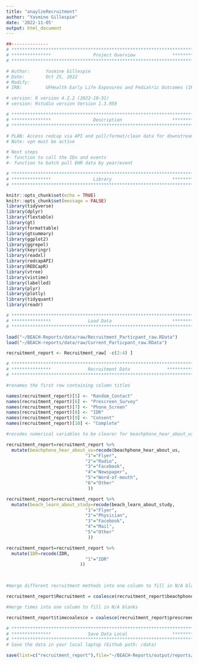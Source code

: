 ```yaml
---
title: "anaylzeRecruitment"
author: "Yasmine Gillespie"
date: '2022-11-05'
output: html_document
---
```


```r
##-------------- 
# **************************************************************************** #
# ***************                Project Overview              *************** #
# **************************************************************************** #

# Author:      Yasmine Gillespie
# Date:        Oct 25, 2022 
# Modify:      
# IRB:         UFHealth Early Life Exposures and Pediatric Outcomes (IRB201601899) 

# version: R version 4.2.2 (2022-10-31)
# version: Rstudio version Version 1.3.959 

# **************************************************************************** #
# ***************                Description                   *************** #
# **************************************************************************** #

# PLAN: Access redcap via API and pull/format/clean data for downstream analysis.
# Note: vpn must be active

# Next steps
#- function to call the IDs and events
#- function to batch pull EHR data by year/event 


```

```r

# **************************************************************************** #
# ***************                Library                       *************** #
# **************************************************************************** #

knitr::opts_chunk$set(echo = TRUE)
knitr::opts_chunk$set(message = FALSE)
library(tidyverse)
library(dplyr)
library(flextable)
library(gt)
library(formattable)
library(gtsummary)
library(ggplot2)
library(ggrepel)
library(keyringr)
library(readxl)
library(redcapAPI)
library(REDCapR)
library(vtree)
library(vistime)
library(labelled)
library(plyr)
library(plotly)
library(tidyquant)
library(readr)
```

```r

# **************************************************************************** #
# ***************              Load Data                       *************** #
# ****************************************************************************#

load("~/BEACH-Reports/data/raw/Recruitment_Particpant_raw.RData")
load("~/BEACH-reports/data/raw/Current_Particpant_raw.RData")

```

```r
recruitment_report <- Recruitment_raw[ -c(2:4) ]
```

```r

# **************************************************************************** #
# ***************              Recruitment Data              *************** #
# **************************************************************************** #

#renames the first row containing column titles

names(recruitment_report)[5] <- "Random_Contact"
names(recruitment_report)[6] <- "Prescreen_Survey"
names(recruitment_report)[7] <- "Phone_Screen"
names(recruitment_report)[8] <- "IDR"
names(recruitment_report)[9] <- "Consent"
names(recruitment_report)[10] <- "Complete"
```

```r

#recodes numerical variables to be clearer for beachphone_hear_about_us, beach_learn_about_study, and IDR variables

recruitment_report=recruitment_report %>%
  mutate(beachphone_hear_about_us=recode(beachphone_hear_about_us,
                              "1"="Flyer",
                              "2"="Radio",
                              "3"="Facebook",
                              "4"="Newspaper",
                              "5"="Word-of-mouth",
                              "6"="Other"
                               ))

recruitment_report=recruitment_report %>%
  mutate(beach_learn_about_study=recode(beach_learn_about_study,
                              "1"="Flyer",
                              "2"="Physician",
                              "3"="Facebook",
                              "4"="Mail",
                              "5"="Other"
                               ))

recruitment_report=recruitment_report %>%
  mutate(IDR=recode(IDR,
                              "1"="IDR"
                            ))

                              
```

```r

#merge different recruitment methods into one column to fill in N/A blanks

recruitment_report$Recruitment = coalesce(recruitment_report$beachphone_hear_about_us, recruitment_report$beach_learn_about_study, recruitment_report$IDR)

```

```r

#merge times into one column to fill in N/A blanks

recruitment_report$timecoalesce = coalesce(recruitment_report$prescreen_date, recruitment_report$beach_encounter_date, recruitment_report$beachphone_date)


```



```r

# **************************************************************************** #
# ***************              Save Data Local                 *************** #
# **************************************************************************** #
# Save the data in your local laptop (Github path: /data)

save(list=c("recruitment_report"),file="~/BEACH-Reports/output/reports/recruitment/recruitment_report")


```
